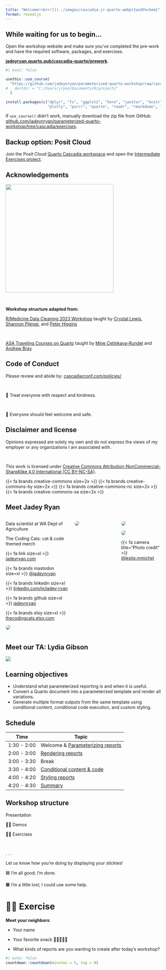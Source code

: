 ```yaml
---
title: "Welcome!<br>![](../images/cascadia-jr-quarto.webp){width=5em}"
format: revealjs
---
```


## While waiting for us to begin...

Open the workshop website and make sure you've completed the pre-work
and have the required software, packages, and exercises.

[**jadeyryan.quarto.pub/cascadia-quarto/prework**](https://jadeyryan.quarto.pub/cascadia-quarto/prework).

```r
#| eval: false

usethis::use_course(
  "https://github.com/jadeynryan/parameterized-quarto-workshop/raw/cascadia/exercises/intermediate-exercises.zip"
# , destdir = "C:/Users/jryan/Documents/R/projects"
  )

install.packages(c("dplyr", "fs", "ggplot2", "here", "janitor", "knitr", "lubridate",
                   "plotly", "purrr", "quarto", "readr", "rmarkdown", "stringr", "tidyr"))
```

If `use_course()` didn't work, manually download the zip file from
GitHub:
[github.com/jadeynryan/parameterized-quarto-workshop/tree/cascadia/exercises](https://github.com/jadeynryan/parameterized-quarto-workshop/tree/cascadia/exercises).

::: callout-tip
## Backup option: Posit Cloud

Join the Posit Cloud [Quarto Cascadia
workspace](https://posit.cloud/spaces/519059/join?access_code=ckv18LHEcSw3QtQ904uvpzLVlh4L2rk6RhKdpwyp)
and open the [Intermediate Exercises
project](https://posit.cloud/spaces/519059/content/8351107).
:::

## Acknowledgements

![](images/cascadia-logo.png){.center fig-alt="Cascadia R Conf logo"
height="350px"}

\

**Workshop structure adapted from:**

[R/Medicine Data Cleaning 2023
Workshop](https://shannonpileggi.github.io/rmedicine-data-cleaning-2023/)
taught by [Crystal Lewis](https://cghlewis.com/), [Shannon
Pileggi](https://www.pipinghotdata.com/), and [Peter
Higgins](https://bookdown.org/pdr_higgins/rmrwr/)

\

[ASA Traveling Courses on
Quarto](https://quarto.org/docs/blog/posts/2023-12-05-asa-traveling-courses/)
taught by [Mine Çetinkaya-Rundel](https://mine-cr.com/) and [Andrew
Bray](https://andrewpbray.github.io/)

## Code of Conduct

Please review and abide by:
[cascadiarconf.com/policies/](https://cascadiarconf.com/policies/)

\

💙 Treat everyone with respect and kindness.

\

💜 Everyone should feel welcome and safe.

## Disclaimer and license

Opinions expressed are solely my own and do not express the views of my
employer or any organizations I am associated with.

\

This work is licensed under [Creative Commons
Attribution-NonCommercial-ShareAlike 4.0 International (CC
BY-NC-SA)](https://creativecommons.org/licenses/by-nc-sa/4.0/).

{{< fa brands creative-commons size=2x >}} {{< fa brands creative-commons-by size=2x >}} {{< fa brands creative-commons-nc size=2x >}} {{< fa brands creative-commons-sa size=2x >}}


## Meet Jadey Ryan

::: columns
::: {.column width="44%"}
Data scientist at WA Dept of Agriculture

The Coding Cats: cat & code themed merch

{{< fa link size=xl >}} [jadeyryan.com](https://jadeyryan.com)

{{< fa brands mastodon size=xl >}} [\@jadeynryan](https://fosstodon.org/@jadeynryan)

{{< fa brands linkedin size=xl >}} [linkedin.com/in/jadey-ryan](https://www.linkedin.com/in/jadey-ryan)

{{< fa brands github size=xl >}} [jadeynryan](https://github.com/jadeynryan/)

{{< fa brands etsy size=xl >}} [thecodingcats.etsy.com](https://thecodingcats.etsy.com/)

![](images/mts.webp){fig-alt="Three snowshoe siamese cats in loaf mode. From left to right: Tai, Mai, and Skye" style="border-radius:1em;margin-top:auto"}
:::

::: {.column width="28%"}
![](images/bulk-density.jpg){fig-alt="Jadey collecting a bulk density soil sample in a field of wheat stubble." style="border-radius:1em;margin-top:auto"}
:::

::: {.column width="28%"}
::: {layout-nrow="2"}
![](images/soil-sampling.jpg){style="border-radius:1em;margin-top:auto"
fig-alt="Jadey standing in a field of wheat stubble holding a 3 foot long soil sampling probe over her shoulder."}

![](images/rangeland.jpg){fig-alt="Jadey standing in a grazed wildflower meadow with two colleagues collecting soil samples."
style="border-radius:1em;margin-top:auto"}
:::

{{< fa camera title="Photo credit" >}} [@leslie.mmichel](https://twitter.com/leslie_mmichel)
:::
:::

## Meet our TA: Lydia Gibson

![](images/lydia-gibson.jpeg){.center fig-alt="Photo of Lydia Gibson"}

## Learning objectives

::: incremental
-   Understand what parameterized reporting is and when it is useful.
-   Convert a Quarto document into a parameterized template and render
    all variations.
-   Generate multiple format outputs from the same template using
    conditional content, conditional code execution, and custom styling.
:::

## Schedule

| Time        | Topic                                                |
|-------------|------------------------------------------------------|
| 1:30 - 2:00 | Welcome & [Parameterizing reports](../2-parameters/) |
| 2:00 - 3:00 | [Rendering reports](../3-render/)                    |
| 3:00 - 3:30 | Break                                                |
| 3:30 - 4:00 | [Conditional content & code](../4-conditionals/)     |
| 4:00 - 4:20 | [Styling reports](../5-styling/)                     |
| 4:20 - 4:30 | [Summary](../6-summary/)                             |

## Workshop structure

Presentation

💃🏻 Demos

💪🏻 Exercises

\

. . .

Let us know how you're doing by displaying your stickies!

🟦 I'm all good; I'm done.

🟧 I'm a little lost; I could use some help.

# 💪🏼 Exercise {.exercise}

**Meet your neighbors**:

-   Your name

-   Your favorite snack 🍎🧀🍦🍫🍿

-   What kinds of reports are you wanting to create after today's
    workshop?

```r
#| echo: false
countdown::countdown(minutes = 5, top = 0)
```
